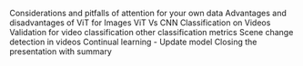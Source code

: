 Considerations and pitfalls of attention for your own data
Advantages and disadvantages of ViT for Images
ViT Vs CNN
Classification on Videos
Validation for video classification other classification metrics
Scene change detection in videos
Continual learning - Update model
Closing the presentation with summary